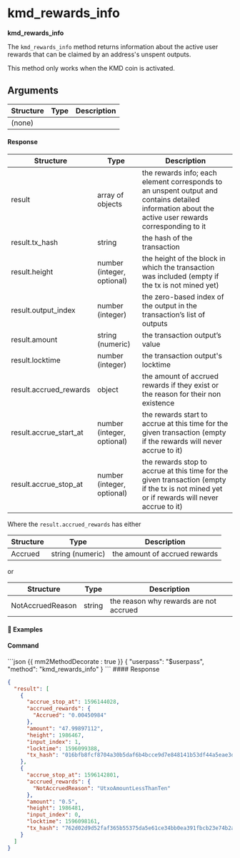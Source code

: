 # kmd_rewards_info

**kmd_rewards_info**

The `kmd_rewards_info` method returns information about the active user rewards that can be claimed by an address's unspent outputs.

<Note>

This method only works when the KMD coin is activated.

</Note>

## Arguments

| Structure | Type | Description |
| --------- | ---- | ----------- |
| (none)    |      |             |

#### Response

| Structure              | Type                       | Description                                                                                                                                         |
| ---------------------- | -------------------------- | --------------------------------------------------------------------------------------------------------------------------------------------------- |
| result                 | array of objects           | the rewards info; each element corresponds to an unspent output and contains detailed information about the active user rewards corresponding to it |
| result.tx_hash         | string                     | the hash of the transaction                                                                                                                         |
| result.height          | number (integer, optional) | the height of the block in which the transaction was included (empty if the tx is not mined yet)                                                    |
| result.output_index    | number (integer)           | the zero-based index of the output in the transaction’s list of outputs                                                                             |
| result.amount          | string (numeric)           | the transaction output’s value                                                                                                                      |
| result.locktime        | number (integer)           | the transaction output's locktime                                                                                                                   |
| result.accrued_rewards | object                     | the amount of accrued rewards if they exist or the reason for their non existence                                                                   |
| result.accrue_start_at | number (integer, optional) | the rewards start to accrue at this time for the given transaction (empty if the rewards will never accrue to it)                                   |
| result.accrue_stop_at  | number (integer, optional) | the rewards stop to accrue at this time for the given transaction (empty if the tx is not mined yet or if rewards will never accrue to it)          |

Where the `result.accrued_rewards` has either

| Structure | Type             | Description                   |
| --------- | ---------------- | ----------------------------- |
| Accrued   | string (numeric) | the amount of accrued rewards |

or

| Structure        | Type   | Description                            |
| ---------------- | ------ | -------------------------------------- |
| NotAccruedReason | string | the reason why rewards are not accrued |

#### 📌 Examples

#### Command

<CodeGroup title="" tag="POST" label="kmd_rewards_info">
```json {{ mm2MethodDecorate : true }}
{
  "userpass": "$userpass",
  "method": "kmd_rewards_info"
}
```
</CodeGroup>


<CollapsibleSection expandedText='Hide Response' collapsedText='Show Response'>
#### Response

```json
{
  "result": [
    {
      "accrue_stop_at": 1596144028,
      "accrued_rewards": {
        "Accrued": "0.00450984"
      },
      "amount": "47.99897112",
      "height": 1986467,
      "input_index": 1,
      "locktime": 1596099388,
      "tx_hash": "016bfb8fcf8704a30b5daf6b4bcce9d7e848141b53df44a5eae3db4279227401"
    },
    {
      "accrue_stop_at": 1596142801,
      "accrued_rewards": {
        "NotAccruedReason": "UtxoAmountLessThanTen"
      },
      "amount": "0.5",
      "height": 1986481,
      "input_index": 0,
      "locktime": 1596098161,
      "tx_hash": "762d02d9d52faf365b55375da5e61ce34bb0ea391fbcb23e74b2adf8165f1bbb"
    }
  ]
}
```

</CollapsibleSection>
